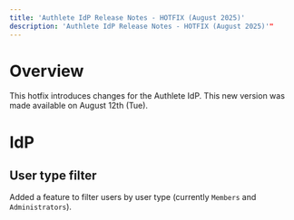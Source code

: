 ```yaml
---
title: 'Authlete IdP Release Notes - HOTFIX (August 2025)'
description: 'Authlete IdP Release Notes - HOTFIX (August 2025)'"
---
```


# Overview

This hotfix introduces changes for the Authlete IdP.
This new version was made available on August 12th (Tue).

# IdP

## User type filter

Added a feature to filter users by user type (currently `Members` and `Administrators`).
